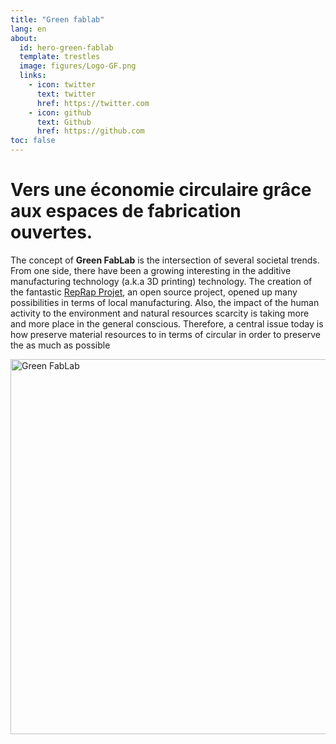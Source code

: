 ```yaml
---
title: "Green fablab"
lang: en
about:
  id: hero-green-fablab
  template: trestles
  image: figures/Logo-GF.png
  links:
    - icon: twitter
      text: twitter
      href: https://twitter.com
    - icon: github
      text: Github
      href: https://github.com
toc: false      
---
```


:::{#hero-green-fablab}

# Vers une économie circulaire grâce aux espaces de fabrication ouvertes. 

The concept of **Green FabLab** is the intersection of several societal trends.
From one side, there have been a growing interesting in the additive manufacturing technology (a.k.a 3D printing) technology.
The creation of the fantastic [RepRap Projet](https://reprap.org/), an open source project, opened up many possibilities in terms of local manufacturing.
Also, the impact of the human activity to the environment and natural resources scarcity is taking more and more place in the general conscious. Therefore, a central issue today is how preserve material resources  to in terms of circular in order to preserve the as much as possible

:::



<a data-flickr-embed="true" href="https://www.flickr.com/photos/195910988@N02/albums/72177720305004914" title="Green FabLab"><img src="https://live.staticflickr.com/65535/52608601548_61666220b0_c.jpg" width="800" height="600" alt="Green FabLab"></a><script async src="//embedr.flickr.com/assets/client-code.js" charset="utf-8"></script>
